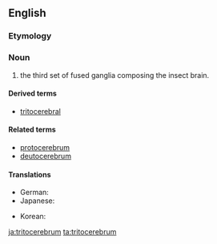 ==English==

===Etymology===
{{prefix|trito|t1=third|cerebrum|lang=en}}

===Noun===
{{en-noun|tritocerebra}}<!-- "tritocerebrums" appears to appear only in the construction "proto-, deuto- and tritocerebrums," in which case it is not "tritocerebrum" but "cerebrum" which is being counted. -->

# {{context|entomology|lang=en}} the third set of fused ganglia composing the insect brain.

====Derived terms====
* [[tritocerebral]]

====Related terms====
* [[protocerebrum]]
* [[deutocerebrum]]

====Translations====
{{trans-top|part of insect brain}}
* German: {{t|de|Tritocerebrum|n}}
* Japanese: {{t|ja|後大脳|tr=[[ごだいのう]], godainō|sc=Jpan}}
{{trans-mid}}
* Korean: {{t|ko|후대뇌|tr=hudaenoe|sc=Kore}}
{{trans-bottom}}

[[ja:tritocerebrum]]
[[ta:tritocerebrum]]